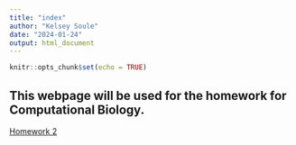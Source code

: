 ```yaml
---
title: "index"
author: "Kelsey Soule"
date: "2024-01-24"
output: html_document
---
```


```r
knitr::opts_chunk$set(echo = TRUE)
```


## This webpage will be used for the homework for Computational Biology.

[Homework 2](Homework_02.html)